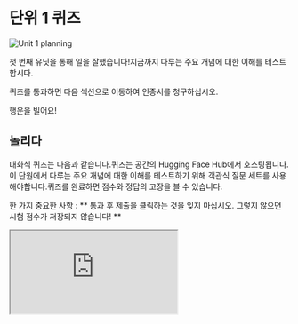# 단위 1 퀴즈 

<img src="https://huggingface.co/datasets/agents-course/course-images/resolve/main/en/unit1/whiteboard-unit1sub4DONE.jpg" alt="Unit 1 planning"/>

첫 번째 유닛을 통해 일을 잘했습니다!지금까지 다루는 주요 개념에 대한 이해를 테스트합시다.

퀴즈를 통과하면 다음 섹션으로 이동하여 인증서를 청구하십시오.

행운을 빌어요!

## 놀리다 

대화식 퀴즈는 다음과 같습니다.퀴즈는 공간의 Hugging Face Hub에서 호스팅됩니다.이 단원에서 다루는 주요 개념에 대한 이해를 테스트하기 위해 객관식 질문 세트를 사용해야합니다.퀴즈를 완료하면 점수와 정답의 고장을 볼 수 있습니다.

한 가지 중요한 사항 : ** 통과 후 제출을 클릭하는 것을 잊지 마십시오. 그렇지 않으면 시험 점수가 저장되지 않습니다! **

<iframe
    src="https://agents-course-unit-1-quiz.hf.space"
frameter = "0"
너비 = "850"
높이 = "450"
> </ iframe>

You can also access the quiz 👉 [here](https://huggingface.co/spaces/agents-course/unit_1_quiz)

## 자격증 

이제 퀴즈를 성공적으로 통과 했으므로 ** 인증서를받을 수 있습니다. **

퀴즈를 완료하면이 장치의 완료 인증서에 액세스 할 수 있습니다.이 인증서를 다운로드하여 공유하여 코스의 진행 상황을 보여줄 수 있습니다.

<img src="https://huggingface.co/datasets/agents-course/course-images/resolve/main/en/unit1/whiteboard-unit1sub5DONE.jpg" alt="Unit 1 planning"/>

일단 인증서를 받으면 LinkedIn 🧑‍💼에 추가하거나 X, Bluesky 등을 공유 할 수 있습니다. ** 우리는 매우 자랑스럽고 @Huggingface ** 태그를 보내면 축하하고 싶습니다!🤗
